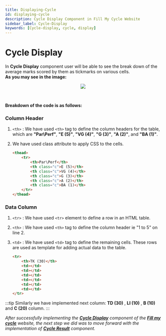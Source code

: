 ```yaml
---
title: Displaying-Cycle
id: displaying-cycle
description: Cycle Display Component in Fill My Cycle Website 
sidebar_label: Cycle-Display
keywords: [Cycle-display, cycle, display]
---
```

# Cycle Display
In **Cycle Display** component user will be able to see the break down of the average marks scored by them as tickmarks on various cells.<br />
**As you may see in the image:**


<p align="center">
<img src = {pic2} style={{ border: "2px solid gray" }} />
</p>
<br />

**Breakdown of the code is as follows:**

### Column Header 
  
1. `<th>` : We have used `<th>` tag to define the column headers for the  table, which are **"Par\Perf"**, **"E (5)"**, **"VG (4)"**, **"G (3)"**, **"A (2)"**, and **"BA (1)"**.
	
2. We have used class attribute to apply CSS to the cells.
 
	```html title="index.html" {3-4} showLineNumbers
	<thead>
		<tr>
			<th>Par\Perf</th>
			<th class="c">E (5)</th>
			<th class="c">VG (4)</th>
			<th class="c">G (3)</th>
			<th class="c">A (2)</th>
			<th class="c">BA (1)</th>
		</tr>
	</thead>
	```
### Data Column 
  
1. `<tr>` : We have used `<tr>` element to define a row in an HTML table.
  
2. `<th>` : We have used `<th>` tag to define the column header ie "1 to 5" on line 2.
  
3. `<td>` : We have used `<td>` tag to define the remaining cells. These rows are used as template for adding actual data to the table.   

	```html title="index.html" {1-3} showLineNumbers
	<tr>
		<th>TK (30)</th>
		<td></td>
		<td></td>
		<td></td>
		<td></td>
		<td></td>
		<td></td>
	</tr>
	```
:::tip
Similarly we have implemented next column: **TD (30)** , **LI (10)** , **B (10)** and **C (20)** column. 
:::

_After successfully implementing the **[Cycle Display](displaying-cycle)** component of the **[Fill my cycle](https://fillmycycle.tcetmumbai.in/#result)** website, the next step we did was to move forward with the implementation of **[Cycle Result](cycle-result)** component._
